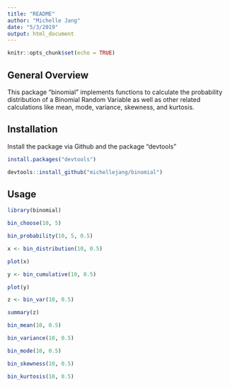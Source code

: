 ```yaml
---
title: "README"
author: "Michelle Jang"
date: "5/3/2019"
output: html_document
---
```


```r
knitr::opts_chunk$set(echo = TRUE)
```

## General Overview

This package "binomial" implements functions to calculate the probability distribution of a Binomial Random Variable as well as other related calculations like mean, mode, variance, skewness, and kurtosis. 

## Installation

Install the package via Github and the package "devtools"

```r
install.packages("devtools")

devtools::install_github("michellejang/binomial")
```

## Usage

```r
library(binomial)

bin_choose(10, 5)

bin_probability(10, 5, 0.5)

x <- bin_distribution(10, 0.5)

plot(x)

y <- bin_cumulative(10, 0.5)

plot(y)

z <- bin_var(10, 0.5)

summary(z)

bin_mean(10, 0.5)

bin_variance(10, 0.5)

bin_mode(10, 0.5)

bin_skewness(10, 0.5)

bin_kurtosis(10, 0.5)
```